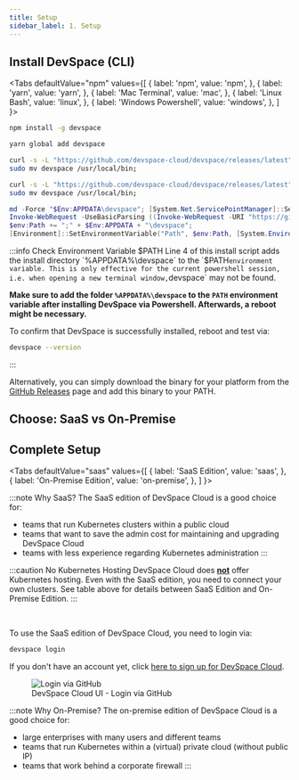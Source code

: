 ```yaml
---
title: Setup
sidebar_label: 1. Setup
---
```



## Install DevSpace (CLI)

<Tabs
  defaultValue="npm"
  values={[
    { label: 'npm', value: 'npm', },
    { label: 'yarn', value: 'yarn', },
    { label: 'Mac Terminal', value: 'mac', },
    { label: 'Linux Bash', value: 'linux', },
    { label: 'Windows Powershell', value: 'windows', },
  ]
}>
<TabItem value="npm">

```bash
npm install -g devspace
```

</TabItem>
<TabItem value="yarn">

```bash
yarn global add devspace
```

</TabItem>
<TabItem value="mac">

```bash
curl -s -L "https://github.com/devspace-cloud/devspace/releases/latest" | sed -nE 's!.*"([^"]*devspace-darwin-amd64)".*!https://github.com\1!p' | xargs -n 1 curl -L -o devspace && chmod +x devspace;
sudo mv devspace /usr/local/bin;
```

</TabItem>
<TabItem value="linux">

```bash
curl -s -L "https://github.com/devspace-cloud/devspace/releases/latest" | sed -nE 's!.*"([^"]*devspace-linux-amd64)".*!https://github.com\1!p' | xargs -n 1 curl -L -o devspace && chmod +x devspace;
sudo mv devspace /usr/local/bin;
```

</TabItem>
<TabItem value="windows">

```powershell {4}
md -Force "$Env:APPDATA\devspace"; [System.Net.ServicePointManager]::SecurityProtocol = [System.Net.SecurityProtocolType]'Tls,Tls11,Tls12';
Invoke-WebRequest -UseBasicParsing ((Invoke-WebRequest -URI "https://github.com/devspace-cloud/devspace/releases/latest" -UseBasicParsing).Content -replace "(?ms).*`"([^`"]*devspace-windows-amd64.exe)`".*","https://github.com/`$1") -o $Env:APPDATA\devspace\devspace.exe;
$env:Path += ";" + $Env:APPDATA + "\devspace";
[Environment]::SetEnvironmentVariable("Path", $env:Path, [System.EnvironmentVariableTarget]::User);
```

:::info Check Environment Variable $PATH
Line 4 of this install script adds the install directory `%APPDATA%\devspace` to the `$PATH` environment variable. This is only effective for the current powershell session, i.e. when opening a new terminal window, `devspace` may not be found. 

**Make sure to add the folder `%APPDATA%\devspace` to the `PATH` environment variable after installing DevSpace via Powershell. Afterwards, a reboot might be necessary.**

To confirm that DevSpace is successfully installed, reboot and test via:
```bash
devspace --version
```
:::

</TabItem>
</Tabs>

Alternatively, you can simply download the binary for your platform from the [GitHub Releases](https://github.com/devspace-cloud/devspace/releases) page and add this binary to your PATH.

## Choose: SaaS vs On-Premise

<SectionCompareEditions/>

## Complete Setup
<Tabs
  defaultValue="saas"
  values={[
    { label: 'SaaS Edition', value: 'saas', },
    { label: 'On-Premise Edition', value: 'on-premise', },
  ]
}>

<TabItem value="saas">

:::note Why SaaS?
The SaaS edition of DevSpace Cloud is a good choice for:
- teams that run Kubernetes clusters within a public cloud
- teams that want to save the admin cost for maintaining and upgrading DevSpace Cloud
- teams with less experience regarding Kubernetes administration
:::

:::caution No Kubernetes Hosting
DevSpace Cloud does <u>**not**</u> offer Kubernetes hosting. Even with the SaaS edition, you need to connect your own clusters. See table above for details between SaaS Edition and On-Premise Edition.
:::

<br/>

To use the SaaS edition of DevSpace Cloud, you need to login via:
```bash
devspace login
```

If you don't have an account yet, click [here to sign up for DevSpace Cloud](https://app.devspace.cloud/signup).

<figure class="frame">
  <img src="/cloud/img/ui-login-github.gif" alt="Login via GitHub" />
  <figcaption>DevSpace Cloud UI - Login via GitHub</figcaption>
</figure>

</TabItem>
<TabItem value="on-premise">

:::note Why On-Premise?
The on-premise edition of DevSpace Cloud is a good choice for:
- large enterprises with many users and different teams
- teams that run Kubernetes within a (virtual) private cloud (without public IP)
- teams that work behind a corporate firewall
:::

<SectionInstallOnPremise/>

</TabItem>
</Tabs>
